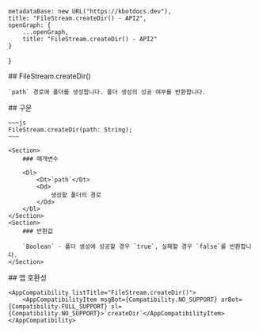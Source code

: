 
    metadataBase: new URL("https://kbotdocs.dev"),
    title: "FileStream.createDir() - API2",
    openGraph: {
        ...openGraph,
        title: "FileStream.createDir() - API2"
    }
}

<Section>
    ## FileStream.createDir()

    `path` 경로에 폴더를 생성합니다. 폴더 생성의 성공 여부를 반환합니다.
</Section>
<Section>
    ## 구문

    ~~~js
    FileStream.createDir(path: String);
    ~~~

    <Section>
        ### 매개변수

        <Dl>
            <Dt>`path`</Dt>
            <Dd>
                생성할 폴더의 경로
            </Dd>
        </Dl>
    </Section>
    <Section>
        ### 반환값

        `Boolean` - 폴더 생성에 성공할 경우 `true`, 실패할 경우 `false`를 반환합니다.
    </Section>
</Section>
<Section>
    ## 앱 호환성

    <AppCompatibility listTitle="FileStream.createDir()">
        <AppCompatibilityItem msgBot={Compatibility.NO_SUPPORT} arBot={Compatibility.FULL_SUPPORT} sl={Compatibility.NO_SUPPORT}>`createDir`</AppCompatibilityItem>
    </AppCompatibility>
</Section>